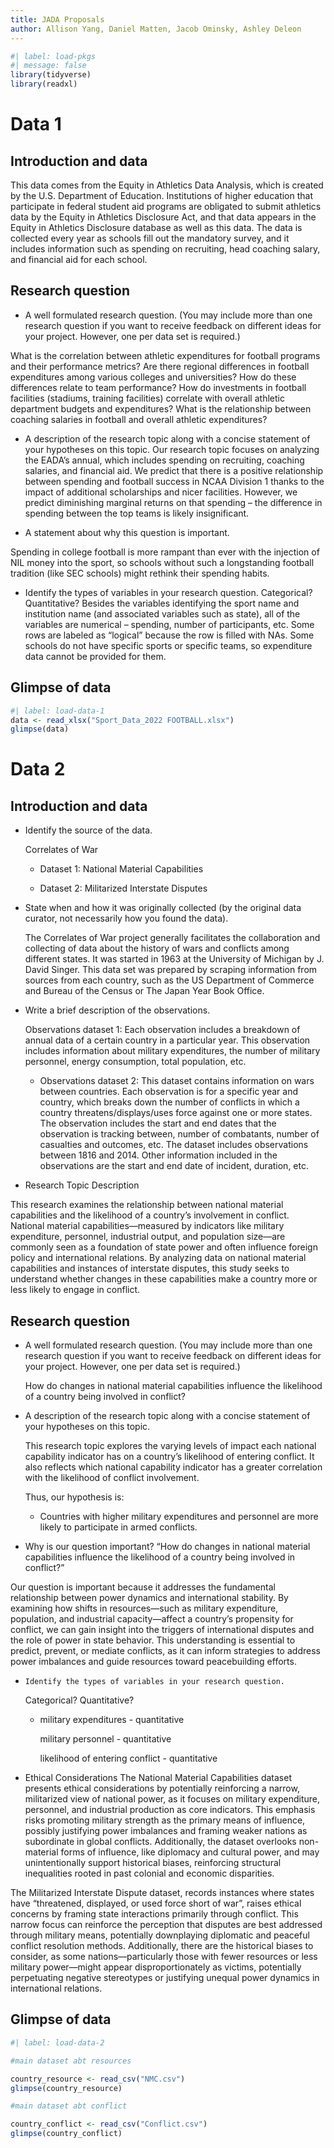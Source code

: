 ```yaml
---
title: JADA Proposals
author: Allison Yang, Daniel Matten, Jacob Ominsky, Ashley Deleon
---
```


```r
#| label: load-pkgs
#| message: false
library(tidyverse)
library(readxl)
```

# Data 1

## Introduction and data

This data comes from the Equity in Athletics Data Analysis, which is created by the U.S.
Department of Education.
Institutions of higher education that participate in federal student aid programs are obligated to submit athletics data by the Equity in Athletics Disclosure Act, and that data appears in the Equity in Athletics Disclosure database as well as this data.
The data is collected every year as schools fill out the mandatory survey, and it includes information such as spending on recruiting, head coaching salary, and financial aid for each school.

## Research question

-   A well formulated research question. (You may include more than one research question if you want to receive feedback on different ideas for your project. However, one per data set is required.)

What is the correlation between athletic expenditures for football programs and their performance metrics?
Are there regional differences in football expenditures among various colleges and universities?
How do these differences relate to team performance?
How do investments in football facilities (stadiums, training facilities) correlate with overall athletic department budgets and expenditures?
What is the relationship between coaching salaries in football and overall athletic expenditures?

-   A description of the research topic along with a concise statement of your hypotheses on this topic.
    Our research topic focuses on analyzing the EADA's annual, which includes spending on recruiting, coaching salaries, and financial aid.
    We predict that there is a positive relationship between spending and football success in NCAA Division 1 thanks to the impact of additional scholarships and nicer facilities.
    However, we predict diminishing marginal returns on that spending -- the difference in spending between the top teams is likely insignificant.

-   A statement about why this question is important.

Spending in college football is more rampant than ever with the injection of NIL money into the sport, so schools without such a longstanding football tradition (like SEC schools) might rethink their spending habits.

-   Identify the types of variables in your research question. Categorical? Quantitative? Besides the variables identifying the sport name and institution name (and associated variables such as state), all of the variables are numerical -- spending, number of participants, etc. Some rows are labeled as "logical" because the row is filled with NAs. Some schools do not have specific sports or specific teams, so expenditure data cannot be provided for them.

## Glimpse of data

```r
#| label: load-data-1
data <- read_xlsx("Sport_Data_2022 FOOTBALL.xlsx")
glimpse(data)
```

# Data 2

## Introduction and data

-   Identify the source of the data.

    Correlates of War

    -   Dataset 1: National Material Capabilities

    -   Dataset 2: Militarized Interstate Disputes

-   State when and how it was originally collected (by the original data curator, not necessarily how you found the data).

    The Correlates of War project generally facilitates the collaboration and collecting of data about the history of wars and conflicts among different states.
    It was started in 1963 at the University of Michigan by J.
    David Singer.
    This data set was prepared by scraping information from sources from each country, such as the US Department of Commerce and Bureau of the Census or The Japan Year Book Office.

-   Write a brief description of the observations.

    Observations dataset 1: Each observation includes a breakdown of annual data of a certain country in a particular year.
    This observation includes information about military expenditures, the number of military personnel, energy consumption, total population, etc.

    -   Observations dataset 2: This dataset contains information on wars between countries.
        Each observation is for a specific year and country, which breaks down the number of conflicts in which a country threatens/displays/uses force against one or more states.
        The observation includes the start and end dates that the observation is tracking between, number of combatants, number of casualties and outcomes, etc.
        The dataset includes observations between 1816 and 2014.
        Other information included in the observations are the start and end date of incident, duration, etc.


- Research Topic Description

This research examines the relationship between national material capabilities and the likelihood of a country’s involvement in conflict. National material capabilities—measured by indicators like military expenditure, personnel, industrial output, and population size—are commonly seen as a foundation of state power and often influence foreign policy and international relations. By analyzing data on national material capabilities and instances of interstate disputes, this study seeks to understand whether changes in these capabilities make a country more or less likely to engage in conflict.


## Research question

-   A well formulated research question.
    (You may include more than one research question if you want to receive feedback on different ideas for your project. However, one per data set is required.)

    How do changes in national material capabilities influence the likelihood of a country being involved in conflict?

-   A description of the research topic along with a concise statement of your hypotheses on this topic.

    This research topic explores the varying levels of impact each national capability indicator has on a country's likelihood of entering conflict.
    It also reflects which national capability indicator has a greater correlation with the likelihood of conflict involvement.

    Thus, our hypothesis is:

    -   Countries with higher military expenditures and personnel are more likely to participate in armed conflicts.

-   Why is our question important? 
  “How do changes in national material capabilities influence the likelihood of a country being involved in conflict?” 
  
  Our question is important because it addresses the fundamental relationship between power dynamics and international stability. By examining how shifts in resources—such as military expenditure, population, and industrial capacity—affect a country's propensity for conflict, we can gain insight into the triggers of international disputes and the role of power in state behavior. This understanding is essential to predict, prevent, or mediate conflicts, as it can inform strategies to address power imbalances and guide resources toward peacebuilding efforts. 

-     Identify the types of variables in your research question.
    Categorical?
    Quantitative?

    -   military expenditures - quantitative

        military personnel - quantitative

        likelihood of entering conflict - quantitative

-   Ethical Considerations 
  The National Material Capabilities dataset presents ethical considerations by potentially reinforcing a narrow, militarized view of national power, as it focuses on military expenditure, personnel, and industrial production as core indicators. This emphasis risks promoting military strength as the primary means of influence, possibly justifying power imbalances and framing weaker nations as subordinate in global conflicts. Additionally, the dataset overlooks non-material forms of influence, like diplomacy and cultural power, and may unintentionally support historical biases, reinforcing structural inequalities rooted in past colonial and economic disparities. 

  The Militarized Interstate Dispute dataset, records instances where states have “threatened, displayed, or used force short of war”, raises ethical concerns by framing state interactions primarily through conflict. This narrow focus can reinforce the perception that disputes are best addressed through military means, potentially downplaying diplomatic and peaceful conflict resolution methods.  Additionally, there are the historical biases to consider, as some nations—particularly those with fewer resources or less military power—might appear disproportionately as victims, potentially perpetuating negative stereotypes or justifying unequal power dynamics in international relations. 


## Glimpse of data

```r
#| label: load-data-2

#main dataset abt resources

country_resource <- read_csv("NMC.csv")
glimpse(country_resource)

#main dataset abt conflict

country_conflict <- read_csv("Conflict.csv")
glimpse(country_conflict)


```
